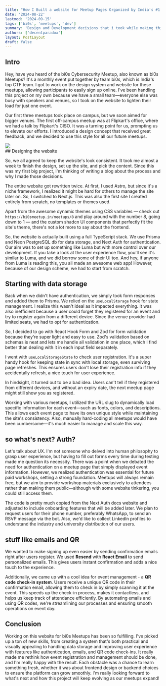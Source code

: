 ```yaml
---
title: "How I Built a website for Meetup Pages Organized by India's #1 CTF and Cybersecurity Research Team"
date: '2024-08-22'
lastmod: '2024-09-15'
tags: ['bi0s', 'meetups', 'dev']
summary: 'Design and Development decisions that i took while making this website'
authors: ['decentparadox']
layout: PostLayout
draft: false
---
```


## Intro

Hey, have you heard of the bi0s Cybersecurity Meetup, also known as bi0s Meetups? It's a monthly event put together by team bi0s, which is India's top CTF team. I got to work on the design system and website for these meetups, allowing participants to easily sign up online. I've been handling this project on my own because we have a small team—everyone else was busy with speakers and venues, so I took on the website to lighten their load for just one event.

Our first three meetups took place on campus, but we soon aimed for bigger venues. The first off-campus meetup was at Flipkart's office, where we had a talk by Flipkart's CISO. It was a turning point for us, prompting us to elevate our efforts. I introduced a design concept that received great feedback, and we decided to use this style for all our future meetups.

<div class="flex gap-4 md:w-[50%] mx-auto">
<img class="" src="/static/images/bi0s-meetups/designScheme.png" />

</div>
## Designing the website

So, we all agreed to keep the website's look consistent. It took me almost a week to finish the design, set up the site, and pick the content. Since this was my first big project, I'm thinking of writing a blog about the process and why I made those decisions.

The entire website got rewritten twice. At first, I used Astro, but since it's a niche framework, I realized it might be hard for others to manage the site later on. So, I switched to Next.js. This was also the first site I created entirely from scratch, no templates or themes used.

Apart from the awesome dynamic themes using CSS variables — check out `https://bi0smeetup.in/meetups/8` and play around with the number 8, going down to 1 — and the custom shadcn UI components that perfectly fit the site's theme, there's not a lot more to say about the frontend.

So, the website is actually built using a full TypeScript stack. We use Prisma and Neon PostgreSQL db for data storage, and Next Auth for authentication. Our aim was to set up something like Luma but with more control over our development. If you take a look at the user experience flow, you'll see it's similar to Luma, and we did borrow some of their UI too. And hey, if anyone from Luma is reading this, you all made an awesome web app! However, because of our design scheme, we had to start from scratch.

## Starting with data storage

Back when we didn't have authentication, we simply took form responses and added them to Prisma. We relied on the `useLocalStorage` hook for state management. I realize this wasn't ideal as it impacted everything. It was also inefficient because a user could forget they registered for an event and try to register again from a different device. Since the venue provider had limited seats, we had to opt for authentication.

So, I decided to go with React Hook Form and Zod for form validation because they're super light and easy to use. Zod's validation based on schemas is neat and lets me handle all validation in one place, which I find better than dealing with it in each input field separately.

I went with `useLocalStorageState` to check user registration. It's a super handy hook for keeping state in sync with local storage, even surviving page refreshes. This ensures users don't lose their registration info if they accidentally refresh, a nice touch for user experience.

In hindsight, it turned out to be a bad idea. Users can't tell if they registered from different devices, and without an expiry date, the next meetup page might still show you as registered.

Working with various meetups, I utilized the URL slug to dynamically load specific information for each event—such as fonts, colors, and descriptions. This allows each event page to have its own unique style while maintaining the site's consistency. Also, manually hard-coding all meetups would have been cumbersome—it's much easier to manage and scale this way.

## so what's next? Auth?

Let's talk about UX. I'm not someone who delved into human philosophy to grasp user experience, but having to fill out forms every time during testing made me question its necessity. There was a point when we debated the need for authentication on a meetup page that simply displayed event information. However, we realized authentication was essential for future paid workshops, setting a strong foundation. Meetups will always remain free, but we aim to provide workshop materials exclusively to attendees rather than making them public—although with some website tinkering, you could still access them.

The code is pretty much copied from the Next Auth docs website and adjusted to include onboarding features that will be added later. We plan to request users for their phone number, preferably WhatsApp, to send an RSVP message via the bot. Also, we'd like to collect LinkedIn profiles to understand the industry and university distribution of our users.


## stuff like emails and QR

We wanted to make signing up even easier by sending confirmation emails right after users register. We used **Resend** with **React Email** to send personalized emails. This gives users instant confirmation and adds a nice touch to the experience.  
  
Additionally, we came up with a cool idea for event management - a **QR code check-in system**. Users receive a unique QR code in their confirmation email, allowing them to check in by simply scanning it at the event. This speeds up the check-in process, makes it contactless, and helps us keep track of attendance efficiently. By automating emails and using QR codes, we're streamlining our processes and ensuring smooth operations on event day.

## Conclusion

Working on this website for bi0s Meetups has been so fulfilling. I've picked up a ton of new skills, from creating a system that's both practical and visually appealing to handling data storage and improving user experience with features like authentication, emails, and QR code check-ins. It really made me rethink how event registration and management should be done, and I'm really happy with the result. Each obstacle was a chance to learn something fresh, whether it was about frontend design or backend choices to ensure the platform can grow smoothly. I'm really looking forward to what's next and how this project will keep evolving as our meetups expand!